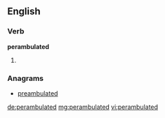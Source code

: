 ==English==

===Verb===
'''perambulated'''

# {{past of|[[perambulate]]}}

===Anagrams===
* [[preambulated#English|preambulated]]

[[de:perambulated]]
[[mg:perambulated]]
[[vi:perambulated]]